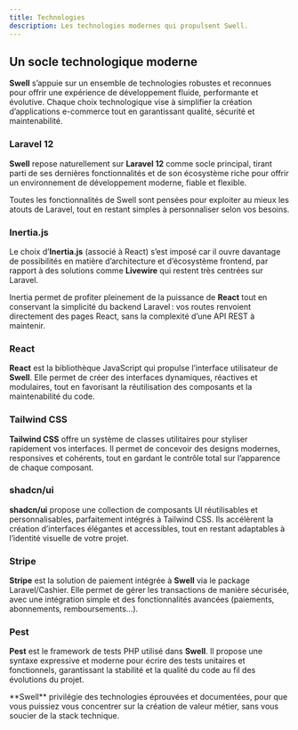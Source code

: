```yaml
---
title: Technologies
description: Les technologies modernes qui propulsent Swell.
---
```


## Un socle technologique moderne

**Swell** s’appuie sur un ensemble de technologies robustes et reconnues pour offrir une expérience de développement fluide,
performante et évolutive. Chaque choix technologique vise à simplifier la création d’applications e-commerce tout en garantissant qualité, sécurité et maintenabilité.

### Laravel 12

**Swell** repose naturellement sur **Laravel 12** comme socle principal, tirant parti de ses dernières fonctionnalités et de 
son écosystème riche pour offrir un environnement de développement moderne, fiable et flexible.

<Callout>
    Toutes les fonctionnalités de Swell sont pensées pour exploiter au mieux les atouts de Laravel, tout en restant simples à personnaliser selon vos besoins.
</Callout>

### Inertia.js

Le choix d’**Inertia.js** (associé à React) s’est imposé car il ouvre davantage de possibilités en matière d’architecture et d’écosystème frontend, 
par rapport à des solutions comme **Livewire** qui restent très centrées sur Laravel. 

Inertia permet de profiter pleinement de la puissance de **React** tout en conservant la simplicité du backend Laravel : 
vos routes renvoient directement des pages React, sans la complexité d’une API REST à maintenir.

### React

**React** est la bibliothèque JavaScript qui propulse l’interface utilisateur de **Swell**. 
Elle permet de créer des interfaces dynamiques, réactives et modulaires, tout en favorisant la réutilisation des composants et la maintenabilité du code.

### Tailwind CSS

**Tailwind CSS** offre un système de classes utilitaires pour styliser rapidement vos interfaces. 
Il permet de concevoir des designs modernes, responsives et cohérents, tout en gardant le contrôle total sur l’apparence de chaque composant.

### shadcn/ui

**shadcn/ui** propose une collection de composants UI réutilisables et personnalisables, parfaitement intégrés à Tailwind CSS. 
Ils accélèrent la création d’interfaces élégantes et accessibles, tout en restant adaptables à l’identité visuelle de votre projet.

### Stripe

**Stripe** est la solution de paiement intégrée à **Swell** via le package Laravel/Cashier.
Elle permet de gérer les transactions de manière sécurisée, avec une intégration simple et des fonctionnalités avancées (paiements, abonnements, remboursements…).

### Pest

**Pest** est le framework de tests PHP utilisé dans **Swell**. 
Il propose une syntaxe expressive et moderne pour écrire des tests unitaires et fonctionnels, garantissant la stabilité et la qualité du code au fil des évolutions du projet.

<Callout>
    **Swell** privilégie des technologies éprouvées et documentées, pour que vous puissiez vous concentrer sur la création
    de valeur métier, sans vous soucier de la stack technique.
</Callout>
